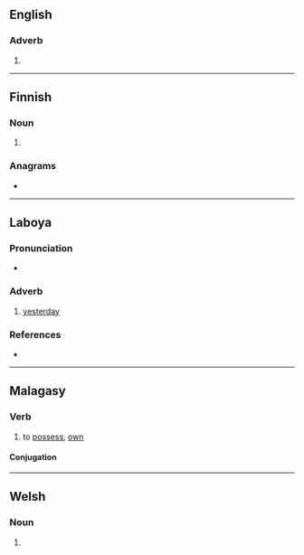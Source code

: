 {{also|mañana}}
==English==

===Adverb===
{{en-adv|-}}

# {{alternative spelling of|en|mañana}}

----

==Finnish==

===Noun===
{{head|fi|noun form}}

# {{fi-form of|case=essive|pl=singular|mana}}

===Anagrams===
* {{anagrams|fi|a=aaamnn|manaan|mannaa|naaman}}

----

==Laboya==

===Pronunciation===
* {{IPA|lmy|[ˈmaːnana]}}

===Adverb===
{{head|lmy|adverb}}

# [[yesterday]]

===References===
* {{r:lmy:verdizade19b}}

----

==Malagasy==

===Verb===
{{head|mg|verb}}

# to [[possess]], [[own]]

====Conjugation====
{{mg-verb-af|a|na|na|na|q=b|v=yes}}

----

==Welsh==

===Noun===
{{head|cy|mutated noun}}

# {{nasal mutation of|cy|banana}}